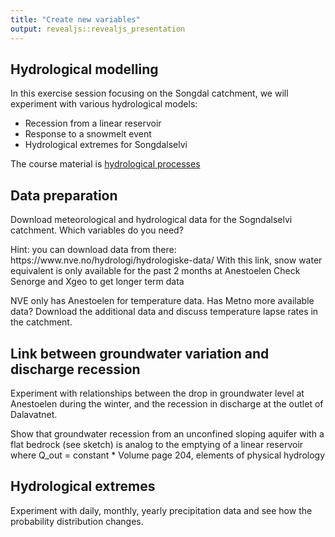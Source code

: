 ```yaml
---
title: "Create new variables"
output: revealjs::revealjs_presentation
---
```


## Hydrological modelling

In this exercise session focusing on the Songdal catchment, we will experiment with various hydrological models:

* Recession from a linear reservoir
* Response to a snowmelt event
* Hydrological extremes for Songdalselvi

The course material is [hydrological processes](./01_hydrology/01_hydrological_processes)

## Data preparation

Download meteorological and hydrological data for the Sogndalselvi catchment.
Which variables do you need?



Hint: you can download data from there: https://www.nve.no/hydrologi/hydrologiske-data/
With this link, snow water equivalent is only available for the past 2 months at Anestoelen
Check Senorge and Xgeo to get longer term data

NVE only has Anestoelen for temperature data. Has Metno more available data?
Download the additional data and discuss temperature lapse rates in the catchment.


## Link between groundwater variation and discharge recession

Experiment with relationships between the drop in groundwater level at Anestoelen during the winter, and the recession in discharge at the outlet of Dalavatnet.

Show that groundwater recession from an unconfined sloping aquifer with a flat bedrock (see sketch) is analog to the emptying of a linear reservoir where Q_out = constant * Volume
page 204, elements of physical hydrology

## Hydrological extremes

Experiment with daily, monthly, yearly precipitation data and see how the probability distribution changes.
